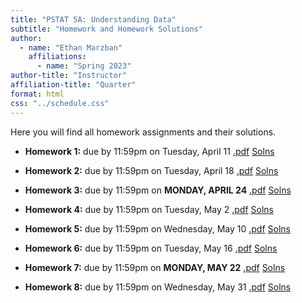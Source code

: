 ```yaml
---
title: "PSTAT 5A: Understanding Data"
subtitle: "Homework and Homework Solutions"
author:
  - name: "Ethan Marzban"
    affiliations:
      - name: "Spring 2023"
author-title: "Instructor"
affiliation-title: "Quarter"
format: html
css: "../schedule.css"
---
```


Here you will find all homework assignments and their solutions.

-   **Homework 1:** due by 11:59pm on Tuesday, April 11 <a href = "../Files/HW/HW01.pdf" class = "button label-outline" target = "_blank">.pdf</a> <a href = "../Files/HW/HW01_Solns.pdf" class = "button label-outline" target = "_blank">Solns</a> <br />

-   **Homework 2:** due by 11:59pm on Tuesday, April 18 <a href = "../Files/HW/HW02.pdf" class = "button label-outline" target = "_blank">.pdf</a> <a href = "../Files/HW/HW02_Solns.pdf" class = "button label-outline" target = "_blank">Solns</a> <br />

-   **Homework 3:** due by 11:59pm on **MONDAY, APRIL 24** <a href = "../Files/HW/HW03.pdf" class = "button label-outline" target = "_blank">.pdf</a> <a href = "../Files/HW/HW03_Solns.pdf" class = "button label-outline" target = "_blank">Solns</a> <br />

-   **Homework 4:** due by 11:59pm on Tuesday, May 2 <a href = "../Files/HW/HW04.pdf" class = "button label-outline" target = "_blank">.pdf</a> <a href = "../Files/HW/HW04_Solns.pdf" class = "button label-outline" target = "_blank">Solns</a> <br />

-   **Homework 5:** due by 11:59pm on Wednesday, May 10 <a href = "../Files/HW/HW05.pdf" class = "button label-outline" target = "_blank">.pdf</a> <a href = "../Files/HW/HW05_Solns.pdf" class = "button label-outline" target = "_blank">Solns</a> <br />

-   **Homework 6:** due by 11:59pm on Tuesday, May 16 <a href = "../Files/HW/HW06.pdf" class = "button label-outline" target = "_blank">.pdf</a> <a href = "../Files/HW/HW06_Solns.pdf" class = "button label-outline" target = "_blank">Solns</a> <br />

-   **Homework 7:** due by 11:59pm on **MONDAY, MAY 22** <a href = "../Files/HW/HW07.pdf" class = "button label-outline" target = "_blank">.pdf</a> <a href = "../Files/HW/HW07_Solns.pdf" class = "button label-outline" target = "_blank">Solns</a> <br />

-   **Homework 8:** due by 11:59pm on Wednesday, May 31 <a href = "../Files/HW/HW08.pdf" class = "button label-outline" target = "_blank">.pdf</a> <a href = "../Files/HW/HW08_Solns.pdf" class = "button label-outline" target = "_blank">Solns</a> <br />
